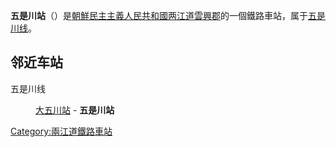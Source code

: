 {{朝鮮半島車站資訊
|公司色 = blue
|文字色 = 
|站名 = 五是川站
|圖片 = 
|pxl = 
|圖片說明 =
|前一站 = [[大五川站|大五川]]
|前一站距離 = 
|後一站距離 = 
|後一站 = 
|所屬路線 = [[五是川线|五是川线]]
|距離 = 
|起點站 = [[大五川站|大五川]]
|諺文 = 오시천역
|朝鮮漢字 = 五是川驛
|文觀部式 = Osicheon-yeok
|馬-賴式 = Osich'ŏn-yŏk
|副站名 = 
|車站編號 = 
|停站路線數 = 
|所屬公司 = [[朝鮮民主主義人民共和國鐵道省|朝鮮民主主義人民共和國鐵道省]]
|所在地 =[[两江道|两江道]][[雲興郡|雲興郡]]
|車站構造 = 地面车站
|月台配置 = 
|啟用年月日 =
|廢站年月日 = 
|上下車人次 = 
|統計年度 = 
|轉車 = 
|備註 = 
|全寬備註 = 
}}

'''五是川站'''（{{lang-ko|오시천역}}）是[[朝鮮民主主義人民共和國|朝鮮民主主義人民共和國]][[两江道|两江道]][[雲興郡|雲興郡]]的一個鐵路車站，属于[[五是川线|五是川线]]。

==邻近车站==
五是川线
:[[大五川站|大五川站]] - '''五是川站'''

{{朝鲜铁路小作品}}

{{五是川线}}

[[Category:兩江道鐵路車站|Category:兩江道鐵路車站]]